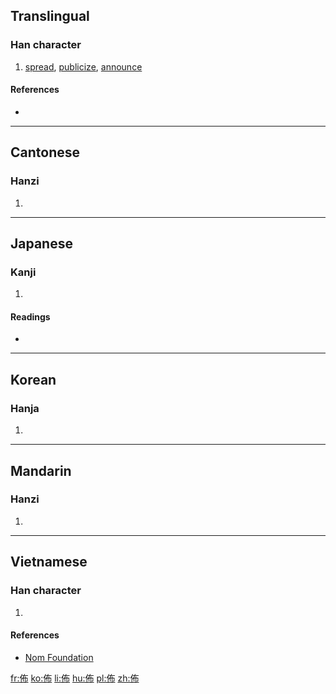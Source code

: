 {{also|布}}
==Translingual==

===Han character===
{{Han char|rn=9|rad=人|as=05|sn=7|four=2422<sub>7</sub>|canj=人大中月 (OKLB)|ids=⿰[[亻]][[布]]}}

# [[spread]], [[publicize]], [[announce]]

====References====
* {{Han ref|kx=0098.010|dkj=00497|dj=0206.120|hdz=10131.030|uh=4F48|ud=20296|bh=A747|bd=42823}}

----

==Cantonese==

===Hanzi===
{{yue-hanzi|jyut=bou3|y=bou3}}

# {{defn|lang=yue|sort=人05}}

----

==Japanese==

===Kanji===
{{ja-kanji|grade=|rs=人05}}

# {{defn|lang=ja|sort=人05}}

====Readings====
* {{ja-readings|on=[[ほ]] (ho), [[ふ]] (fu)|kun=[[あまねし]] (amaneshi)}}

----

==Korean==

===Hanja===
{{ko-hanja|hangeul=포|rv=po|mr=p'o}}

# {{defn|lang=ko|sort=人05}}

----

==Mandarin==

===Hanzi===
{{cmn-hanzi|pin=[[bù]] ([[bu4]])|wg=pu<sup>4</sup>}}

# {{defn|lang=cmn|sort=人05}}

----

==Vietnamese==

===Han character===
{{vi-hantu|[[bố]], [[bô]]|rs=人05}}

# {{defn|lang=vi|sort=人05}}

====References====
* [http://nomfoundation.org/common/nom_details.php?codepoint=4f48 Nom Foundation]

[[fr:佈]]
[[ko:佈]]
[[li:佈]]
[[hu:佈]]
[[pl:佈]]
[[zh:佈]]